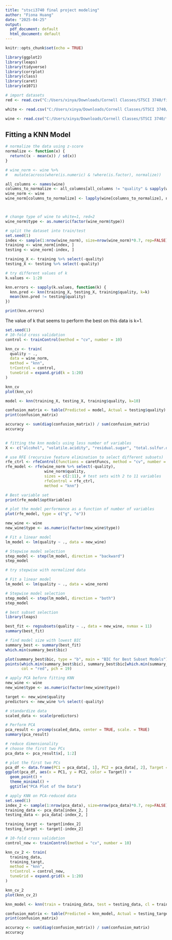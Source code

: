 ---
title: "stsci3740 final project modeling"
author: "Fiona Huang"
date: "2025-04-25"
output:
  pdf_document: default
  html_document: default
---

```{r setup, include=FALSE}
knitr::opts_chunk$set(echo = TRUE)

library(ggplot2)
library(leaps)
library(tidyverse)
library(corrplot)
library(class)
library(caret)
library(e1071)
```


```{r}
# import datasets
red <- read.csv("C:/Users/xinya/Downloads/Cornell Classes/STSCI 3740/final project/winequality-red.csv", sep=";")

white <- read.csv("C:/Users/xinya/Downloads/Cornell Classes/STSCI 3740/final project/winequality-white.csv", sep=";")

wine <- read.csv("C:/Users/xinya/Downloads/Cornell Classes/STSCI 3740/final project/wine-quality-white-and-red.csv")
```


## Fitting a KNN Model

```{r}
# normalize the data using z-score
normalize <- function(x) {
  return((x - mean(x)) / sd(x))
}

# wine_norm <- wine %>% 
#   mutate(across(where(is.numeric) & !where(is.factor), normalize))

all_columns <- names(wine)
columns_to_normalize <- all_columns[all_columns != "quality" & sapply(wine, is.numeric)]
wine_norm <- wine
wine_norm[columns_to_normalize] <- lapply(wine[columns_to_normalize], normalize)



# change type of wine to white=1, red=2
wine_norm$type <- as.numeric(factor(wine_norm$type))

# split the dataset into train/test
set.seed(1)
index <- sample(1:nrow(wine_norm), size=nrow(wine_norm)*0.7, rep=FALSE)
training <- wine_norm[index, ]
testing <- wine_norm[-index, ]

training_X <- training %>% select(-quality)
testing_X <- testing %>% select(-quality)
```


```{r}
# try different values of k
k.values <- 1:20

knn.errors <- sapply(k.values, function(k) {
  knn.pred <- knn(training_X, testing_X, training$quality, k=k)
  mean(knn.pred != testing$quality)
})

print(knn.errors)

```

The value of k that seems to perform the best on this data is k=1.


```{r}
set.seed(1)
# 10-fold cross validation 
control <- trainControl(method = "cv", number = 10)

knn_cv <- train(
  quality ~ .,
  data = wine_norm,
  method = "knn",
  trControl = control,
  tuneGrid = expand.grid(k = 1:20)
)

knn_cv
plot(knn_cv)

```


```{r}
model <- knn(training_X, testing_X, training$quality, k=10)

confusion_matrix <- table(Predicted = model, Actual = testing$quality)
print(confusion_matrix)

accuracy <- sum(diag(confusion_matrix)) / sum(confusion_matrix)
accuracy
  
```



```{r eval=FALSE}
# fitting the knn models using less number of variables
X <- c("alcohol", "volatile.acidity", "residual.sugar", "total.sulfur.dioxide")

# use RFE (recursive feature elimination to select different subsets)
rfe_ctrl <- rfeControl(functions = caretFuncs, method = "cv", number = 10)
rfe_model <- rfe(wine_norm %>% select(-quality),
                 wine_norm$quality,
                 sizes = c(2:11), # test sets with 2 to 11 variables
                 rfeControl = rfe_ctrl,
                 method = "knn")

# Best variable set
print(rfe_model$optVariables)

```

```{r eval=FALSE}
# plot the model performance as a function of number of variables
plot(rfe_model, type = c("g", "o"))
```



```{r}
new_wine <- wine
new_wine$type <- as.numeric(factor(new_wine$type))

# Fit a linear model
lm_model <- lm(quality ~ ., data = new_wine)

# Stepwise model selection
step_model <- step(lm_model, direction = "backward")
step_model
```

```{r}
# try stepwise with normalized data

# Fit a linear model
lm_model <- lm(quality ~ ., data = wine_norm)

# Stepwise model selection
step_model <- step(lm_model, direction = "both")
step_model
```


```{r}
# best subset selection
library(leaps)

best_fit <- regsubsets(quality ~ ., data = new_wine, nvmax = 11)
summary(best_fit)

# find model size with lowest BIC
summary_best <- summary(best_fit)
which.min(summary_best$bic)

plot(summary_best$bic, type = "b", main = "BIC for Best Subset Models")
points(which.min(summary_best$bic), summary_best$bic[which.min(summary_best$bic)],
       col = "red", pch = 19)
```


```{r}
# apply PCA before fitting KNN
new_wine <- wine
new_wine$type <- as.numeric(factor(new_wine$type))

target <- new_wine$quality
predictors <- new_wine %>% select(-quality)

# standardize data
scaled_data <- scale(predictors)

# Perform PCA
pca_result <- prcomp(scaled_data, center = TRUE, scale. = TRUE)
summary(pca_result)

# reduce dimensionality
# choose the first two PCs
pca_data <- pca_result$x[, 1:2]
```

```{r}
# plot the first two PCs
pca_df <- data.frame(PC1 = pca_data[, 1], PC2 = pca_data[, 2], Target = target)
ggplot(pca_df, aes(x = PC1, y = PC2, color = Target)) +
  geom_point() +
  theme_minimal() +
  ggtitle("PCA Plot of the Data")
```


```{r}
# apply KNN on PCA-reduced data
set.seed(1)
index_2 <- sample(1:nrow(pca_data), size=nrow(pca_data)*0.7, rep=FALSE)
training_data <- pca_data[index_2, ]
testing_data <- pca_data[-index_2, ]

training_targt <- target[index_2]
testing_target <- target[-index_2]

# 10-fold cross validation 
control_new <- trainControl(method = "cv", number = 10)

knn_cv_2 <- train(
  training_data, 
  training_targt, 
  method = "knn",
  trControl = control_new,
  tuneGrid = expand.grid(k = 1:20)
)

knn_cv_2
plot(knn_cv_2)

knn_model <- knn(train = training_data, test = testing_data, cl = training_targt, k = 17)

confusion_matrix <- table(Predicted = knn_model, Actual = testing_target)
print(confusion_matrix)

accuracy <- sum(diag(confusion_matrix)) / sum(confusion_matrix)
accuracy

```

